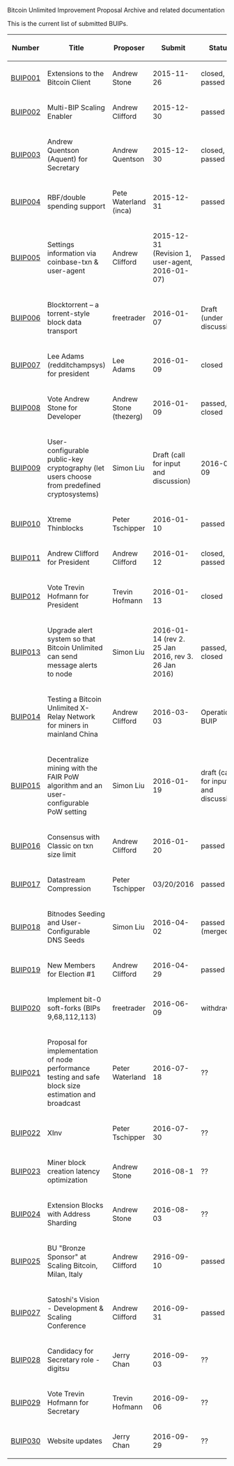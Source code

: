 Bitcoin Unlimited Improvement Proposal Archive and related documentation

This is the current list of submitted BUIPs.

{| class="wikitable sortable" style="width: auto; text-align: center; font-size: smaller; table-layout: fixed;"
!Number
!Title
!Proposer
!Submit
!Status
|-
|[[001.mediawiki|BUIP001]]
|Extensions to the Bitcoin Client
|Andrew Stone
|2015-11-26
|closed, passed
|-
|[[002.mediawiki|BUIP002]]
|Multi-BIP Scaling Enabler
|Andrew Clifford
|2015-12-30
|passed
|-
|[[003.mediawiki|BUIP003]]
|Andrew Quentson (Aquent) for Secretary
|Andrew Quentson
|2015-12-30
|closed, passed
|-
|[[004.mediawiki|BUIP004]]
|RBF/double spending support
|Pete Waterland (inca)
|2015-12-31
|passed
|-
|[[005.mediawiki|BUIP005]]
|Settings information via coinbase-txn & user-agent
|Andrew Clifford
|2015-12-31 (Revision 1, user-agent, 2016-01-07)
|Passed
|-
|[[006.mediawiki|BUIP006]]
|Blocktorrent – a torrent-style block data transport
|freetrader
|2016-01-07
|Draft (under discussion)
|-
|[[007.mediawiki|BUIP007]]
|Lee Adams (redditchampsys) for president
|Lee Adams
|2016-01-09
|closed
|-
|[[008.mediawiki|BUIP008]]
|Vote Andrew Stone for Developer
|Andrew Stone (thezerg)
|2016-01-09
|passed, closed
|-
|[[009.mediawiki|BUIP009]]
|User-configurable public-key cryptography (let users choose from predefined cryptosystems)
|Simon Liu
|Draft (call for input and discussion)
|2016-01-09
|-
|[[010.mediawiki|BUIP010]]
|Xtreme Thinblocks
|Peter Tschipper
|2016-01-10
|passed
|-
|[[011.mediawiki|BUIP011]]
|Andrew Clifford for President
|Andrew Clifford
|2016-01-12
|closed, passed
|-
|[[012.mediawiki|BUIP012]]
|Vote Trevin Hofmann for President
|Trevin Hofmann
|2016-01-13
|closed
|-
|[[013.mediawiki|BUIP013]]
|Upgrade alert system so that Bitcoin Unlimited can send message alerts to node
|Simon Liu
|2016-01-14 (rev 2. 25 Jan 2016, rev 3. 26 Jan 2016)
|passed, closed
|-
|[[014.mediawiki|BUIP014]]
|Testing a Bitcoin Unlimited X-Relay Network for miners in mainland China
|Andrew Clifford
|2016-03-03
|Operational BUIP
|-
|[[015.mediawiki|BUIP015]]
|Decentralize mining with the FAIR PoW algorithm and an user-configurable PoW setting
|Simon Liu
|2016-01-19
|draft (call for input and discussion)
|-
|[[016.mediawiki|BUIP016]]
|Consensus with Classic on txn size limit
|Andrew Clifford
|2016-01-20
|passed
|-
|[[017.mediawiki|BUIP017]]
|Datastream Compression
|Peter Tschipper
|03/20/2016
|passed
|-
|[[018.mediawiki|BUIP018]]
|Bitnodes Seeding and User-Configurable DNS Seeds
|Simon Liu
|2016-04-02
|passed (merged)
|-
|[[019.mediawiki|BUIP019]]
|New Members for Election #1
|Andrew Clifford
|2016-04-29
|passed
|-
|[[020.mediawiki|BUIP020]]
|Implement bit-0 soft-forks (BIPs 9,68,112,113)
|freetrader
|2016-06-09
|withdrawn
|-
|[[021.mediawiki|BUIP021]]
|Proposal for implementation of node performance testing and safe block size estimation and broadcast
|Peter Waterland
|2016-07-18
|??
|-
|[[022.mediawiki|BUIP022]]
|XInv
|Peter Tschipper
|2016-07-30
|??
|-
|[[023.mediawiki|BUIP023]]
|Miner block creation latency optimization
|Andrew Stone
|2016-08-1
|??
|-
|[[024.mediawiki|BUIP024]]
|Extension Blocks with Address Sharding
|Andrew Stone
|2016-08-03
|??
|-
|[[025.mediawiki|BUIP025]]
|BU "Bronze Sponsor" at Scaling Bitcoin, Milan, Italy
|Andrew Clifford
|2916-09-10
|passed
|-
|[[027.mediawiki|BUIP027]]
|Satoshi's Vision - Development &amp; Scaling Conference
|Andrew Clifford
|2016-09-31
|passed
|-
|[[028.mediawiki|BUIP028]]
|Candidacy for Secretary role - digitsu
|Jerry Chan
|2016-09-03
|??
|-
|[[029.mediawiki|BUIP029]]
|Vote Trevin Hofmann for Secretary
|Trevin Hofmann
|2016-09-06
|??
|-
|[[030.mediawiki|BUIP030]]
|Website updates
|Jerry Chan
|2016-09-29
|??
|}
